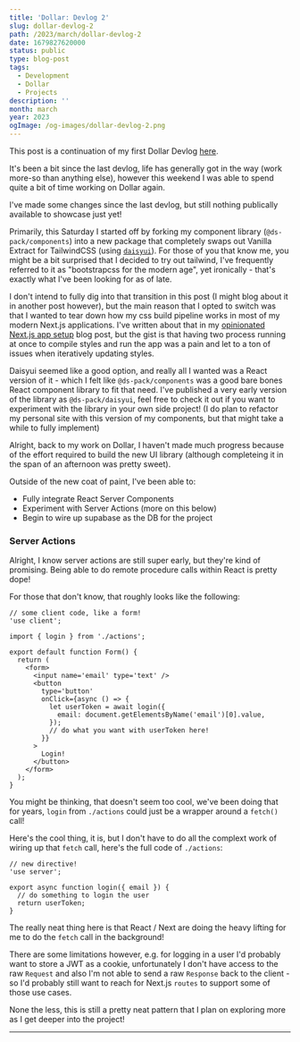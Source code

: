 ```yaml
---
title: 'Dollar: Devlog 2'
slug: dollar-devlog-2
path: /2023/march/dollar-devlog-2
date: 1679827620000
status: public
type: blog-post
tags:
  - Development
  - Dollar
  - Projects
description: ''
month: march
year: 2023
ogImage: /og-images/dollar-devlog-2.png
---
```



This post is a continuation of my first Dollar Devlog
[here](/blog/2023/january/dollar-devlog-1).

It's been a bit since the last devlog, life has generally got in the way (work
more-so than anything else), however this weekend I was able to spend quite a
bit of time working on Dollar again.

I've made some changes since the last devlog, but still nothing publically
available to showcase just yet!

Primarily, this Saturday I started off by forking my component library
(`@ds-pack/components`) into a new package that completely swaps out Vanilla
Extract for TailwindCSS (using [`daisyui`](https://daisyui.com/)). For those of
you that know me, you might be a bit surprised that I decided to try out
tailwind, I've frequently referred to it as "bootstrapcss for the modern age",
yet ironically - that's exactly what I've been looking for as of late.

I don't intend to fully dig into that transition in this post (I might blog
about it in another post however), but the main reason that I opted to switch
was that I wanted to tear down how my css build pipeline works in most of my
modern Next.js applications. I've written about that in my
[opinionated Next.js app setup](/blog/2022/december/updated-opinionated-nextjs-setup)
blog post, but the gist is that having two process running at once to compile
styles and run the app was a pain and let to a ton of issues when iteratively
updating styles.

Daisyui seemed like a good option, and really all I wanted was a React version
of it - which I felt like `@ds-pack/components` was a good bare bones React
component library to fit that need. I've published a very early version of the
library as `@ds-pack/daisyui`, feel free to check it out if you want to
experiment with the library in your own side project! (I do plan to refactor my
personal site with this version of my components, but that might take a while to
fully implement)

Alright, back to my work on Dollar, I haven't made much progress because of the
effort required to build the new UI library (although completeing it in the span
of an afternoon was pretty sweet).

Outside of the new coat of paint, I've been able to:

- Fully integrate React Server Components
- Experiment with Server Actions (more on this below)
- Begin to wire up supabase as the DB for the project

### Server Actions

Alright, I know server actions are still super early, but they're kind of
promising. Being able to do remote procedure calls within React is pretty dope!

For those that don't know, that roughly looks like the following:

```tsx
// some client code, like a form!
'use client';

import { login } from './actions';

export default function Form() {
  return (
    <form>
      <input name='email' type='text' />
      <button
        type='button'
        onClick={async () => {
          let userToken = await login({
            email: document.getElementsByName('email')[0].value,
          });
          // do what you want with userToken here!
        }}
      >
        Login!
      </button>
    </form>
  );
}
```

You might be thinking, that doesn't seem too cool, we've been doing that for
years, `login` from `./actions` could just be a wrapper around a `fetch()` call!

Here's the cool thing, it is, but I don't have to do all the complext work of
wiring up that `fetch` call, here's the full code of `./actions`:

```tsx
// new directive!
'use server';

export async function login({ email }) {
  // do something to login the user
  return userToken;
}
```

The really neat thing here is that React / Next are doing the heavy lifting for
me to do the `fetch` call in the background!

There are some limitations however, e.g. for logging in a user I'd probably want
to store a JWT as a cookie, unfortunately I don't have access to the raw
`Request` and also I'm not able to send a raw `Response` back to the client - so
I'd probably still want to reach for Next.js `routes` to support some of those
use cases.

None the less, this is still a pretty neat pattern that I plan on exploring more
as I get deeper into the project!

<Spacer />

---

<Spacer />

